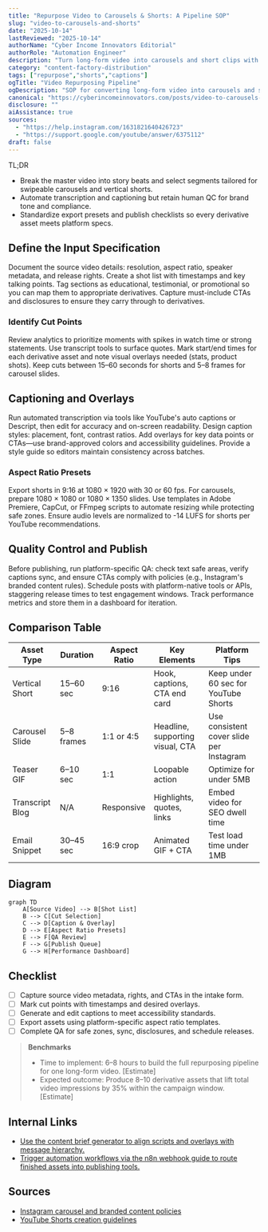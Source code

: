 ```yaml
---
title: "Repurpose Video to Carousels & Shorts: A Pipeline SOP"
slug: "video-to-carousels-and-shorts"
date: "2025-10-14"
lastReviewed: "2025-10-14"
authorName: "Cyber Income Innovators Editorial"
authorRole: "Automation Engineer"
description: "Turn long-form video into carousels and short clips with a repeatable pipeline covering cuts, captions, and QA."
category: "content-factory-distribution"
tags: ["repurpose","shorts","captions"]
ogTitle: "Video Repurposing Pipeline"
ogDescription: "SOP for converting long-form video into carousels and shorts."
canonical: "https://cyberincomeinnovators.com/posts/video-to-carousels-and-shorts"
disclosure: ""
aiAssistance: true
sources:
  - "https://help.instagram.com/1631821640426723"
  - "https://support.google.com/youtube/answer/6375112"
draft: false
---
```


TL;DR
- Break the master video into story beats and select segments tailored for swipeable carousels and vertical shorts.
- Automate transcription and captioning but retain human QC for brand tone and compliance.
- Standardize export presets and publish checklists so every derivative asset meets platform specs.

## Define the Input Specification
Document the source video details: resolution, aspect ratio, speaker metadata, and release rights. Create a shot list with timestamps and key talking points. Tag sections as educational, testimonial, or promotional so you can map them to appropriate derivatives. Capture must-include CTAs and disclosures to ensure they carry through to derivatives.

### Identify Cut Points
Review analytics to prioritize moments with spikes in watch time or strong statements. Use transcript tools to surface quotes. Mark start/end times for each derivative asset and note visual overlays needed (stats, product shots). Keep cuts between 15–60 seconds for shorts and 5–8 frames for carousel slides.

## Captioning and Overlays
Run automated transcription via tools like YouTube's auto captions or Descript, then edit for accuracy and on-screen readability. Design caption styles: placement, font, contrast ratios. Add overlays for key data points or CTAs—use brand-approved colors and accessibility guidelines. Provide a style guide so editors maintain consistency across batches.

### Aspect Ratio Presets
Export shorts in 9:16 at 1080 × 1920 with 30 or 60 fps. For carousels, prepare 1080 × 1080 or 1080 × 1350 slides. Use templates in Adobe Premiere, CapCut, or FFmpeg scripts to automate resizing while protecting safe zones. Ensure audio levels are normalized to -14 LUFS for shorts per YouTube recommendations.

## Quality Control and Publish
Before publishing, run platform-specific QA: check text safe areas, verify captions sync, and ensure CTAs comply with policies (e.g., Instagram's branded content rules). Schedule posts with platform-native tools or APIs, staggering release times to test engagement windows. Track performance metrics and store them in a dashboard for iteration.

## Comparison Table
| Asset Type | Duration | Aspect Ratio | Key Elements | Platform Tips |
| --- | --- | --- | --- | --- |
| Vertical Short | 15–60 sec | 9:16 | Hook, captions, CTA end card | Keep under 60 sec for YouTube Shorts |
| Carousel Slide | 5–8 frames | 1:1 or 4:5 | Headline, supporting visual, CTA | Use consistent cover slide per Instagram |
| Teaser GIF | 6–10 sec | 1:1 | Loopable action | Optimize for under 5MB |
| Transcript Blog | N/A | Responsive | Highlights, quotes, links | Embed video for SEO dwell time |
| Email Snippet | 30–45 sec | 16:9 crop | Animated GIF + CTA | Test load time under 1MB |

## Diagram
```mermaid
graph TD
    A[Source Video] --> B[Shot List]
    B --> C[Cut Selection]
    C --> D[Caption & Overlay]
    D --> E[Aspect Ratio Presets]
    E --> F[QA Review]
    F --> G[Publish Queue]
    G --> H[Performance Dashboard]
```

## Checklist
- [ ] Capture source video metadata, rights, and CTAs in the intake form.
- [ ] Mark cut points with timestamps and desired overlays.
- [ ] Generate and edit captions to meet accessibility standards.
- [ ] Export assets using platform-specific aspect ratio templates.
- [ ] Complete QA for safe zones, sync, disclosures, and schedule releases.

> **Benchmarks**
> - Time to implement: 6–8 hours to build the full repurposing pipeline for one long-form video. [Estimate]
> - Expected outcome: Produce 8–10 derivative assets that lift total video impressions by 35% within the campaign window. [Estimate]

## Internal Links
- [Use the content brief generator to align scripts and overlays with message hierarchy.](../content-factory-distribution/content-brief-generator.mdx)
- [Trigger automation workflows via the n8n webhook guide to route finished assets into publishing tools.](../n8n-workflows-integrations/n8n-triggers-webhooks-foundation.mdx)

## Sources
- [Instagram carousel and branded content policies](https://help.instagram.com/1631821640426723)
- [YouTube Shorts creation guidelines](https://support.google.com/youtube/answer/6375112)
